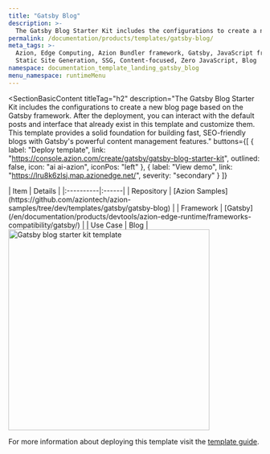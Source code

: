 ```yaml
---
title: "Gatsby Blog"
description: >-
  The Gatsby Blog Starter Kit includes the configurations to create a new blog page based on the Gatsby framework. After the deployment, you can interact with the default posts and interface that already exist in this template and customize them.
permalink: /documentation/products/templates/gatsby-blog/
meta_tags: >-
  Azion, Edge Computing, Azion Bundler framework, Gatsby, JavaScript frameworks,
  Static Site Generation, SSG, Content-focused, Zero JavaScript, Blog
namespace: documentation_template_landing_gatsby_blog
menu_namespace: runtimeMenu
---
```



<SectionBasicContent
  titleTag="h2"
  description="The Gatsby Blog Starter Kit includes the configurations to create a new blog page based on the Gatsby framework. After the deployment, you can interact with the default posts and interface that already exist in this template and customize them. This template provides a solid foundation for building fast, SEO-friendly blogs with Gatsby's powerful content management features."
  buttons={[
    { label: "Deploy template", link: "https://console.azion.com/create/gatsby/gatsby-blog-starter-kit", outlined: false, icon: "ai ai-azion", iconPos: "left" },
    { label: "View demo", link: "https://lru8k6zlsj.map.azionedge.net/", severity: "secondary" }
  ]}
>
  <Fragment slot="content">
    <div style="flex: 1; min-width: 300px;">
      | Item | Details |
      |:----------|:------|
      | Repository | [Azion Samples](https://github.com/aziontech/azion-samples/tree/dev/templates/gatsby/gatsby-blog) |
      | Framework | [Gatsby](/en/documentation/products/devtools/azion-edge-runtime/frameworks-compatibility/gatsby/) |
      | Use Case | Blog |
    </div>
    <div style="display: flex; justify-content: center; align-items: center; flex: 1;">
      <img src="/assets/docs/images/uploads/template-showcase/gatsby/gatsby-blog.png" width="400" alt="Gatsby blog starter kit template" style="min-width: 100%; max-width: 100%; height: auto;" />
    </div>
  </Fragment>
</SectionBasicContent>

For more information about deploying this template visit the [template guide](/en/documentation/products/guides/gatsby-blog-starter-kit/).